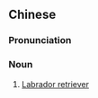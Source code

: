 ==Chinese==
{{zh-forms|type=41}}
{{wikipedia|lang=zh}}

===Pronunciation===
{{zh-pron
|m=Lābùlāduō quǎn
|c=laai1 bou3 laai1 do1 hyun2
|cat=n
}}

===Noun===
{{zh-noun}}

# [[Labrador retriever]]

{{zh-cat|Dogs}}